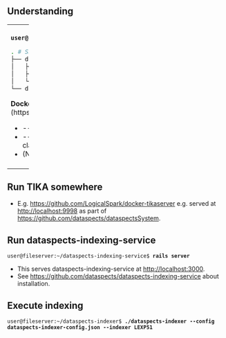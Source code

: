 {{Recipe
|HasEntityTitle=Indexing file system directories
}}

== Understanding ==

{|class=wikitable width=100%
|width=50%|
 '''user@fileserver:~$ tree'''
<syntaxhighlight lang="bash">
. # Showing only relevant files!
├── dataspects-indexer                 # Normal folder
│   ├── dataspects.db                  # Logging database
│   ├── dataspects-indexer             # Go binary from Git repo
│   └── dataspects-indexer-config.json # Indexer configuration
└── documents_to_index
</syntaxhighlight>

'''Docker Container "dataspects-indexing-service"''' (https://github.com/dataspects/dataspects-indexing-service)
* --env MASTERKEY=
* --volume [https://github.com/dataspects/FindAndLearnIndexerClasses FindAndLearnIndexerClasses]:/lib/custom-indexer-classes # Git repo volumed into container
* (No ports exposed since it's going through NGNIX reverse proxy)

|
 ~/dataspects-indexer/'''dataspects-indexer-config.json'''
<syntaxhighlight lang="json">
{
  "FilenameRegex": ".pdf",
  "RootFolder": "/home/user/documents_to_index",
  "DataspectsIndexingWebserviceURL": "https://indexer.hapa.ch", # Points to NGINX reverse proxy
  "TikaURL": "https://tika.hapa.ch", # Points to NGINX reverse proxy
  "TikaUsername": "USERNAME",
  "TikaPassword": "PASSWORD",
  "APIMasterKey": "",
  "IndexerClassName": "FindAndLearnDocumentsIndexer"
}
</syntaxhighlight>
How to get the APIMasterKey:
# Run {{code|1=EDITOR='atom --wait' rails credentials:edit}} in {{code|~/dataspects-indexing-service}}
# Copy {{code|api:master_key}} into {{code|APIMasterKey}}
|}

== Run TIKA somewhere ==

* E.g. https://github.com/LogicalSpark/docker-tikaserver e.g. served at http://localhost:9998 as part of https://github.com/dataspects/dataspectsSystem.

== Run dataspects-indexing-service ==

 user@fileserver:~/dataspects-indexing-service$ '''rails server'''

* This serves dataspects-indexing-service at http://localhost:3000.
* See https://github.com/dataspects/dataspects-indexing-service about installation.

 {{Comment|Given the config, this should still not be a container?}}

== Execute indexing ==

 user@fileserver:~/dataspects-indexer$ '''./dataspects-indexer --config dataspects-indexer-config.json --indexer LEXP51'''
